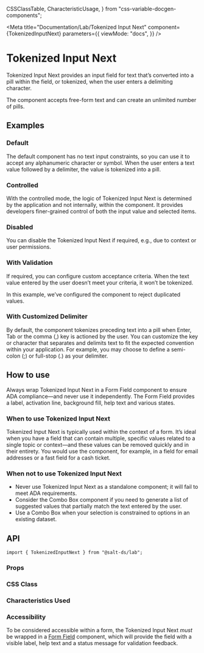   CSSClassTable,
  CharacteristicUsage,
} from "css-variable-docgen-components";

<Meta
  title="Documentation/Lab/Tokenized Input Next"
  component={TokenizedInputNext}
  parameters={{
    viewMode: "docs",
  }}
/>

# Tokenized Input Next

Tokenized Input Next provides an input field for text that’s converted into a pill within the field, or tokenized, when the user enters a delimiting character.

The component accepts free-form text and can create an unlimited number of pills.

<Canvas>
  <Story id="lab-tokenized-input-next--default" />
</Canvas>

## Examples

### Default

The default component has no text input constraints, so you can use it to accept any alphanumeric character or symbol. When the user enters a text value followed by a delimiter, the value is tokenized into a pill.

<Canvas>
  <Story id="lab-tokenized-input-next--default" />
</Canvas>

### Controlled

With the controlled mode, the logic of Tokenized Input Next is determined by the application and not internally, within the component. It provides developers finer-grained control of both the input value and selected items.

<Canvas>
  <Story id="lab-tokenized-input-next--controlled" />
</Canvas>

### Disabled

You can disable the Tokenized Input Next if required, e.g., due to context or user permissions.

<Canvas>
  <Story id="lab-tokenized-input-next--disabled" />
</Canvas>

### With Validation

If required, you can configure custom acceptance criteria. When the text value entered by the user doesn’t meet your criteria, it won’t be tokenized.

In this example, we’ve configured the component to reject duplicated values.

<Canvas>
  <Story id="lab-tokenized-input-next--with-validation" />
</Canvas>

### With Customized Delimiter

By default, the component tokenizes preceding text into a pill when Enter, Tab or the comma (,) key is actioned by the user.
You can customize the key or character that separates and delimits text to fit the expected convention within your application. For example, you may choose to define a semi-colon (;) or full-stop (.) as your delimiter.

<Canvas>
  <Story id="lab-tokenized-input-next--with-customized-delimiter" />
</Canvas>

## How to use

Always wrap Tokenized Input Next in a Form Field component to ensure ADA compliance—and never use it independently. The Form Field provides a label, activation line, background fill, help text and various states.

### When to use Tokenized Input Next

Tokenized Input Next is typically used within the context of a form. It’s ideal when you have a field that can contain multiple, specific values related to a single topic or context—and these values can be removed quickly and in their entirety. You would use the component, for example, in a field for email addresses or a fast field for a cash ticket.

### When not to use Tokenized Input Next

- Never use Tokenized Input Next as a standalone component; it will fail to meet ADA requirements.
- Consider the Combo Box component if you need to generate a list of suggested values that partially match the text entered by the user.
- Use a Combo Box when your selection is constrained to options in an existing dataset.

## API

```
import { TokenizedInputNext } from "@salt-ds/lab";
```

### Props

<ArgsTable of={TokenizedInputNext} />

### CSS Class

<CSSClassTable of={TokenizedInputNext} />

### Characteristics Used

<CharacteristicUsage of={TokenizedInputNext} />

### Accessibility

To be considered accessible within a form, the Tokenized Input Next _must_ be wrapped in a [Form Field](?path=/docs/documentation-core-form-field--docs) component, which will provide the field with a visible label, help text and a status message for validation feedback.

<HelpAndSupport />
